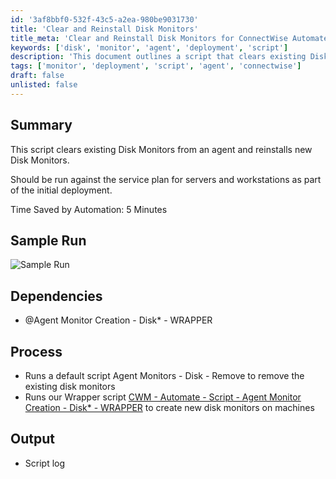 ```yaml
---
id: '3af8bbf0-532f-43c5-a2ea-980be9031730'
title: 'Clear and Reinstall Disk Monitors'
title_meta: 'Clear and Reinstall Disk Monitors for ConnectWise Automate'
keywords: ['disk', 'monitor', 'agent', 'deployment', 'script']
description: 'This document outlines a script that clears existing Disk Monitors from an agent and reinstalls new Disk Monitors, intended for use during the initial deployment of service plans for servers and workstations. The process saves approximately 5 minutes by automating the removal and reinstallation of disk monitors.'
tags: ['monitor', 'deployment', 'script', 'agent', 'connectwise']
draft: false
unlisted: false
---
```

## Summary

This script clears existing Disk Monitors from an agent and reinstalls new Disk Monitors.

Should be run against the service plan for servers and workstations as part of the initial deployment.

Time Saved by Automation: 5 Minutes

## Sample Run

![Sample Run](../../../static/img/Agent-Monitors---Disk---Remove-and-Rebuild---ProVal/image_1.png)

## Dependencies

- @Agent Monitor Creation - Disk* - WRAPPER

## Process

- Runs a default script Agent Monitors - Disk - Remove to remove the existing disk monitors
- Runs our Wrapper script [CWM - Automate - Script - Agent Monitor Creation - Disk* - WRAPPER](https://proval.itglue.com/DOC-5078775-8066337) to create new disk monitors on machines

## Output

- Script log











